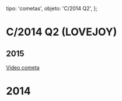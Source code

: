 
  tipo: 'cometas',
  objeto: 'C/2014 Q2',
};

# C/2014 Q2 (LOVEJOY)

## 2015

<Imagen
  src="registro/c2014-q2_20150914_2014q2_20150914_i88.jpg"
  fecha="20150914"
/>

<Imagen
  src="registro/c2014-q2_20150708_2014q2_20150708_i88.jpg"
  fecha="20150708"
/>

<Imagen
  src="registro/c2014-q2_20121200_2014q2_rgb.jpg"
  fecha="20150708"
/>

<Imagen
  src="registro/c2014-q2_20150222_2014q2sigjpg.jpg"
  fecha="20150222"
  desc="New360mmF1810mm"
/>

<Imagen
  src="registro/c2014-q2_20121200_2014q22.jpg"
  fecha="20150208"
  desc="New360mmF1810mm"
/>

<Imagen
  src="registro/c2014-q2_20150208_2014q2es.jpg"
  fecha="20150208"
  desc="New360mmF1810mm"
/>

<Imagen
  src="registro/c2014-q2_20150123_2014q2_20150123_88.jpg"
  fecha="20150123"
  desc="New360mmF1810mm"
/>

<Imagen
  src="registro/c2014-q2_20150123_2014q2_20152301_i88i.jpg"
  fecha="20150123"
  desc="New360mmF1810mm"
/>

[Video cometa](https://drive.google.com/file/d/0B9X-aeZtOZTwOUF2MlkwQWVoaG8/view?usp=sharing)

<Imagen
  src="registro/c2014-q2_20150123_2014q2_20150123_i88651.jpg"
  fecha="20150123"
/>

<Imagen
  src="registro/c2014-q2_20150122_2014q2_20150123_i88f651.jpg"
  fecha="20150122"
/>

<Imagen
  src="registro/c2014-q2_20150122_2014q2f1_20150122_i88.jpg"
  fecha="20150122"
  desc="New360mmF1810mm"
/>

<Imagen
  src="registro/c2014-q2_20150107_c2014q2_20150107_i88.jpg"
  fecha="20150107"
/>

<Imagen
  src="registro/c2014-q2_20150107_c2014q2fil_20150107_i88.jpg"
  fecha="20150107"
/>

<Imagen
  src="registro/c2014-q2_20150107_c2014q2fil2_20150107_i881.jpg"
  fecha="20150107"
/>

# 2014

<Imagen
  src="registro/c2014-q2_20121200_2014q2.jpg"
  fecha="20141226"
/>

<Imagen
  src="registro/c2014-q2_20121200_2014q2f.jpg"
  fecha="20141226"
/>

<Imagen
  src="registro/c2014-q2_20141226_2014q2inv.jpg"
  fecha="20141226"
/>

<Imagen
  src="registro/c2014-q2_20141224_2014q2_20141223_i881.jpg"
  fecha="20141224"
/>

<Imagen
  src="registro/c2014-q2_20141224_2014q2in_20141223_i88.jpg"
  fecha="20141224"
  desc="Imagen invertida y procesada"
/>

<Imagen
  src="registro/c2014-q2_20141224_2014q2rgb.jpg"
  fecha="20141224"
  desc="RGB 4 tomas 60″ con cada filtro B2"
/>